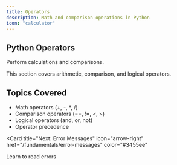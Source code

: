```yaml
---
title: Operators
description: Math and comparison operations in Python
icon: "calculator"
---
```


## Python Operators

Perform calculations and comparisons.

<Note>
  This section covers arithmetic, comparison, and logical operators.
</Note>

## Topics Covered

- Math operators (+, -, *, /)
- Comparison operators (==, !=, &lt;, &gt;)
- Logical operators (and, or, not)
- Operator precedence

<Card
  title="Next: Error Messages"
  icon="arrow-right"
  href="/fundamentals/error-messages"
  color="#3455ee"
>
  Learn to read errors
</Card>
